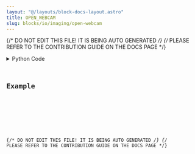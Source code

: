 ```yaml
---
layout: "@/layouts/block-docs-layout.astro"
title: OPEN_WEBCAM
slug: blocks/io/imaging/open-webcam
---
```


{/* DO NOT EDIT THIS FILE! IT IS BEING AUTO GENERATED */}
{/* PLEASE REFER TO THE CONTRIBUTION GUIDE ON THE DOCS PAGE */}


<PythonDocsDisplay docstring={docstring} />
<details>
<summary>Python Code</summary>



<Code code={pythonCode} lang="py" wrap theme="dracula" />

[Find this Flojoy Block on GitHub](https://github.com/flojoy-ai/blocks/blob/main/blocks/IO/IMAGING/OPEN_WEBCAM/OPEN_WEBCAM.py)

</details>

## Example


<GetHelpWidget />


<AppDisplay app={app} blockName="OPEN_WEBCAM" client:visible />


<Example />

{/* DO NOT EDIT THIS FILE! IT IS BEING AUTO GENERATED */}
{/* PLEASE REFER TO THE CONTRIBUTION GUIDE ON THE DOCS PAGE */}

